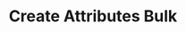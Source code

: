 ---
title: 'Create Attributes Bulk'
description: 'Create Attributes Bulk'
openapi: "/openapi/openapi.yaml POST /attributes/{companyId}/bulk"
---